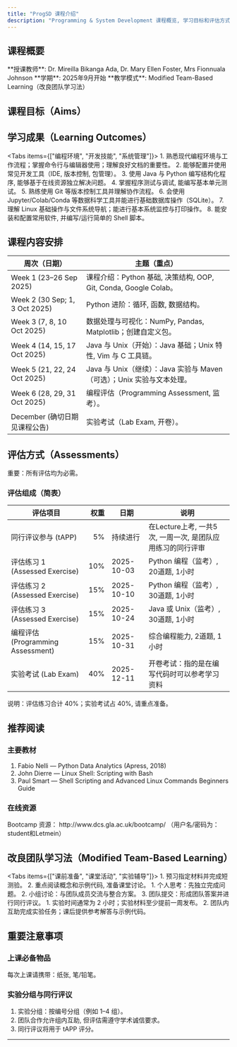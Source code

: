 ```yaml
---
title: "ProgSD 课程介绍"
description: "Programming & System Development 课程概览, 学习目标和评估方式"
---
```



## 课程概要

<Callout type="info">
**授课教师**: Dr. Mireilla Bikanga Ada, Dr. Mary Ellen Foster, Mrs Fionnuala Johnson  
**学期**: 2025年9月开始  
**教学模式**: Modified Team-Based Learning（改良团队学习法）
</Callout>

## 课程目标（Aims）

<Cards>
  <Card 
    title="编程技能提升" 
    description="强化 Python 和 Java 编程能力, 为项目开发做好准备"
    href="#programming-skills"
  />
  <Card 
    title="自主学习能力" 
    description="提高利用在线资源学习新语言, API 和工具的能力"
    href="#self-learning"
  />
  <Card 
    title="系统开发工具" 
    description="熟悉构建工作系统所需的工具, 包括仓库, 虚拟机和服务器"
    href="#development-tools"
  />
  <Card 
    title="Linux 系统管理" 
    description="掌握 Linux 操作系统与常用系统管理命令"
    href="#linux-admin"
  />
</Cards>

## 学习成果（Learning Outcomes）

<Tabs items={["编程环境", "开发技能", "系统管理"]}>
  <Tab value="编程环境">
    1. 熟悉现代编程环境与工作流程；掌握命令行与编辑器使用；理解良好文档的重要性。
    2. 能够配置并使用常见开发工具（IDE, 版本控制, 包管理）。
  </Tab>
  <Tab value="开发技能">
    3. 使用 Java 与 Python 编写结构化程序, 能够基于在线资源独立解决问题。
    4. 掌握程序测试与调试, 能编写基本单元测试。
    5. 熟练使用 Git 等版本控制工具并理解协作流程。
    6. 会使用 Jupyter/Colab/Conda 等数据科学工具并能进行基础数据库操作（SQLite）。
  </Tab>
  <Tab value="系统管理">
    7. 理解 Linux 基础操作与文件系统导航；能进行基本系统监控与打印操作。
    8. 能安装和配置常用软件, 并编写/运行简单的 Shell 脚本。
  </Tab>
</Tabs>

## 课程内容安排

| 周次（日期） | 主题（重点） |
|--------------|--------------|
| Week 1 (23–26 Sep 2025) | 课程介绍：Python 基础, 决策结构, OOP, Git, Conda, Google Colab。 |
| Week 2 (30 Sep; 1, 3 Oct 2025) | Python 进阶：循环, 函数, 数据结构。 |
| Week 3 (7, 8, 10 Oct 2025) | 数据处理与可视化：NumPy, Pandas, Matplotlib；创建自定义包。 |
| Week 4 (14, 15, 17 Oct 2025) | Java 与 Unix（开始）：Java 基础；Unix 特性, Vim 与 C 工具链。 |
| Week 5 (21, 22, 24 Oct 2025) | Java 与 Unix（继续）：Java 实验与 Maven（可选）；Unix 实验与文本处理。 |
| Week 6 (28, 29, 31 Oct 2025) | 编程评估（Programming Assessment, 监考）。 |
| December (确切日期见课程公告) | 实验考试（Lab Exam, 开卷）。 |

## 评估方式（Assessments）

<Callout type="warn">
重要：所有评估均为必需。
</Callout>

### 评估组成（简表）

| 评估项目 | 权重 | 日期 | 说明 |
|----------|------:|------|------|
| 同行评议参与 (tAPP) | 5% | 持续进行 | 在Lecture上考, 一共5次, 一周一次, 是团队应用练习的同行评审 |
| 评估练习 1 (Assessed Exercise) | 10% | 2025-10-03 | Python 编程（监考）, 20道题, 1小时 |
| 评估练习 2 (Assessed Exercise) | 15% | 2025-10-10 | Python 编程（监考）, 30道题, 1小时 |
| 评估练习 3 (Assessed Exercise) | 15% | 2025-10-24 | Java 或 Unix（监考）, 30道题, 1小时 |
| 编程评估 (Programming Assessment) | 15% | 2025-10-31 | 综合编程能力, 2道题, 1小时 |
| 实验考试 (Lab Exam) | 40% | 2025-12-11 | 开卷考试：指的是在编写代码时可以参考学习资料 |

<Callout type="error">
说明：评估练习合计 40%；实验考试占 40%, 请重点准备。
</Callout>

## 推荐阅读

### 主要教材
1. Fabio Nelli — Python Data Analytics (Apress, 2018)
2. John Dierre — Linux Shell: Scripting with Bash
3. Paul Smart — Shell Scripting and Advanced Linux Commands Beginners Guide

### 在线资源
<Callout type="info">
Bootcamp 资源： http://www.dcs.gla.ac.uk/bootcamp/  
（用户名/密码为：student和Letmein）
</Callout>

## 改良团队学习法（Modified Team-Based Learning）

<Tabs items={["课前准备", "课堂活动", "实验辅导"]}>
  <Tab value="课前准备">
    1. 预习指定材料并完成短测验。
    2. 重点阅读概念和示例代码, 准备课堂讨论。
  </Tab>
  <Tab value="课堂活动">
    1. 个人思考：先独立完成问题。
    2. 小组讨论：与团队成员交流与整合方案。
    3. 团队提交：形成团队答案并进行同行评议。
  </Tab>
  <Tab value="实验辅导">
    1. 实验时间通常为 2 小时；实验材料至少提前一周发布。
    2. 团队内互助完成实验任务；课后提供参考解答与示例代码。
  </Tab>
</Tabs>

## 重要注意事项

### 上课必备物品
<Callout type="warn">
每次上课请携带：纸张, 笔/铅笔。
</Callout>

### 实验分组与同行评议
1. 实验分组：按编号分组（例如 1–4 组）。
2. 团队合作允许组内互助, 但评估需遵守学术诚信要求。
3. 同行评议将用于 tAPP 评分。

---
